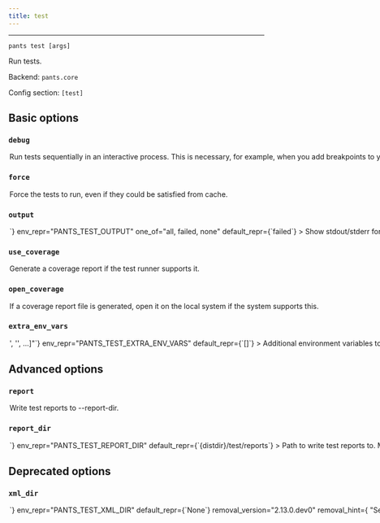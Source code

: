 ```yaml
---
title: test
---
```



---

```
pants test [args]
```

Run tests.

Backend: <span className="color--primary">`pants.core`</span>

Config section: <span className="color--primary">`[test]`</span>

<span className={styles.options}>

## Basic options

### `debug`

<Option
  cli_repr={`--[no-]test-debug`}
  env_repr="PANTS_TEST_DEBUG"
  default_repr={`False`}
>

Run tests sequentially in an interactive process. This is necessary, for
example, when you add breakpoints to your code.

</Option>

### `force`

<Option
  cli_repr={`--[no-]test-force`}
  env_repr="PANTS_TEST_FORCE"
  default_repr={`False`}
>

Force the tests to run, even if they could be satisfied from cache.

</Option>

### `output`

<Option
  cli_repr={`--test-output=<ShowOutput>`}
  env_repr="PANTS_TEST_OUTPUT"
  one_of="all, failed, none"
  default_repr={`failed`}
>

Show stdout/stderr for these tests.

</Option>

### `use_coverage`

<Option
  cli_repr={`--[no-]test-use-coverage`}
  env_repr="PANTS_TEST_USE_COVERAGE"
  default_repr={`False`}
>

Generate a coverage report if the test runner supports it.

</Option>

### `open_coverage`

<Option
  cli_repr={`--[no-]test-open-coverage`}
  env_repr="PANTS_TEST_OPEN_COVERAGE"
  default_repr={`False`}
>

If a coverage report file is generated, open it on the local system if the
system supports this.

</Option>

### `extra_env_vars`

<Option
  cli_repr={`--test-extra-env-vars="['<str>', '<str>', ...]"`}
  env_repr="PANTS_TEST_EXTRA_ENV_VARS"
  default_repr={`[]`}
>

Additional environment variables to include in test processes. Entries are
strings in the form `ENV_VAR=value` to use explicitly; or just `ENV_VAR` to
copy the value of a variable in Pants&#x27;s own environment.

</Option>

## Advanced options

### `report`

<Option
  cli_repr={`--[no-]test-report`}
  env_repr="PANTS_TEST_REPORT"
  default_repr={`False`}
>

Write test reports to --report-dir.

</Option>

### `report_dir`

<Option
  cli_repr={`--test-report-dir=<str>`}
  env_repr="PANTS_TEST_REPORT_DIR"
  default_repr={`{distdir}/test/reports`}
>

Path to write test reports to. Must be relative to the build root.

</Option>

## Deprecated options

### `xml_dir`

<Option
  cli_repr={`--test-xml-dir=<DIR>`}
  env_repr="PANTS_TEST_XML_DIR"
  default_repr={`None`}
  removal_version="2.13.0.dev0"
  removal_hint={
    "Set the `report` option in [test] scope to emit reports to a standard location under dist/. Set the `report-dir` option to customize that location."
  }
>

Specifying a directory causes Junit XML result files to be emitted under that
dir for each test run that supports producing them.

</Option>

</span>
